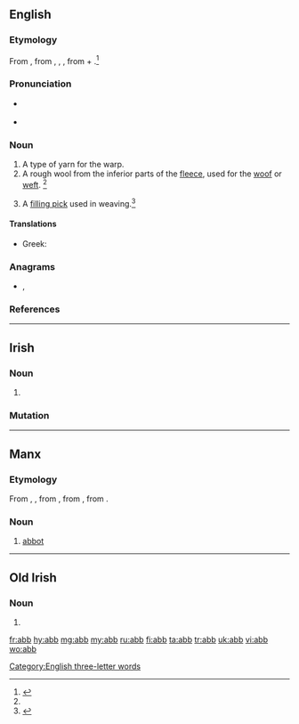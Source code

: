 {{also|-abb}}
==English==

===Etymology===
From {{etyl|enm|en}}, from {{etyl|ang|en}} {{m|ang|āweb}}, {{m|ang|āb}}, {{m|ang|ōweb}}, from {{m|ang|a-|away}} + {{m|ang|web||warp thread}}.<ref name=SOED>{{R:SOED5|page=3}}</ref>

===Pronunciation===
* {{a|GenAm}} {{IPA|/æb/|lang=en}}
* {{rhymes|æb|lang=en}}

===Noun===
{{en-noun}}

# A type of yarn for the warp.
# A rough wool from the inferior parts of the [[fleece]], used for the [[woof]] or [[weft]]. {{defdate|First attested around 1150 to 1350.}}<ref name=SOED/>
# {{lb|en|UK}} A [[filling pick]] used in weaving.<ref>{{R:MW3 1976|page=2}}</ref>

====Translations====
{{trans-top|type of yarn for the warp}}
* Greek: {{t+|el|υφάδι|n}}
{{trans-mid}}
{{trans-bottom}}

===Anagrams===
* {{l|en|B.B.A.}}, {{l|en|bab}}

===References===
<references/>

[[Category:English three-letter words]]

----

==Irish==

===Noun===
{{ga-noun|abbadh|abbaí|g=m}}

# {{obsolete spelling of|ab||abbot|lang=ga}}

===Mutation===
{{ga-mut-vowel}}

----

==Manx==

===Etymology===
From {{etyl|sga|gv}} {{m|sga|ap}}, {{m|sga|abb}}, from {{etyl|la|gv}} {{m|la|abbas|abbās, abbātis}}, from {{etyl|grc|gv}} {{m|grc|ἀββᾶς}}, from {{etyl|arc|gv}} {{m|arc|אבא||father|tr=’abbā|sc=Hebr}}.

===Noun===
{{gv-noun|m|abbyn|abb}}

# {{lb|gv|Christianity}} [[abbot]]
#: {{ux|gv|Abbyr ''''abb'''' dyn gleashagh dty chab.|Say 'abbot' without moving your jaw.}}

----

==Old Irish==

===Noun===
{{head|sga|noun|g=m}}

# {{alternative spelling of|ap|lang=sga}}

[[fr:abb]]
[[hy:abb]]
[[mg:abb]]
[[my:abb]]
[[ru:abb]]
[[fi:abb]]
[[ta:abb]]
[[tr:abb]]
[[uk:abb]]
[[vi:abb]]
[[wo:abb]]